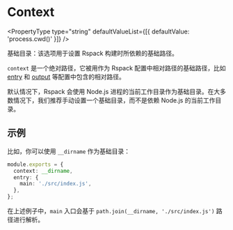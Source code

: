 
<WebpackLicense from="https://webpack.docschina.org/configuration/entry-context/#context" />

# Context

<PropertyType
  type="string"
  defaultValueList={[{ defaultValue: 'process.cwd()' }]}
/>

基础目录：该选项用于设置 Rspack 构建时所依赖的基础路径。

`context` 是一个绝对路径，它被用作为 Rspack 配置中相对路径的基础路径，比如 [entry](config/entry) 和 [output](config/output) 等配置中包含的相对路径。

默认情况下，Rspack 会使用 Node.js 进程的当前工作目录作为基础目录。在大多数情况下，我们推荐手动设置一个基础目录，而不是依赖 Node.js 的当前工作目录。

## 示例

比如，你可以使用 `__dirname` 作为基础目录：

```ts title="rspack.config.js"
module.exports = {
  context: __dirname,
  entry: {
    main: './src/index.js',
  },
};
```

在上述例子中，`main` 入口会基于 `path.join(__dirname, './src/index.js')` 路径进行解析。
